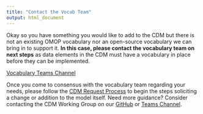```yaml
---
title: "Contact the Vocab Team"
output: html_document
---
```


Okay so you have something you would like to add to the CDM but there is not an existing OMOP vocabulary nor an open-source vocabulary we can bring in to support it. **In this case, please contact the vocabulary team on next steps** as data elements in the CDM must have a vocabulary in place before they can be implemented. 

[Vocabulary Teams Channel](https://teams.microsoft.com/l/channel/19%3a31208179438d45749ff484124e7b1e5e%40thread.tacv2/Vocabulary%2520Subgroup?groupId=a6f2c516-e568-4974-8f1e-a7bdc2f997c5&tenantId=a30f0094-9120-4aab-ba4c-e5509023b2d5)

Once you come to consensus with the vocabulary team regarding your needs, please follow the [CDM Request Process](cdmRequestProcess.html) to begin the steps soliciting a change or addition to the model itself. Need more guidance? Consider contacting the CDM Working Group on our [GitHub](https://github.com/OHDSI/CommonDataModel) or [Teams Channel](https://teams.microsoft.com/l/team/19%3a133f2b94b86a41a884d4a4d160610148%40thread.tacv2/conversations?groupId=a6f2c516-e568-4974-8f1e-a7bdc2f997c5&tenantId=a30f0094-9120-4aab-ba4c-e5509023b2d5).
